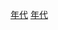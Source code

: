{{Decade in country category|19|4|中國|亞洲}}
{{Commons category|China in the 1940s}}

[[Category:中华人民共和国编年史|年代]]
[[Category:中华民国大陆时期编年史|年代]]